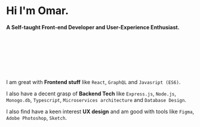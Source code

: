 <br />

# Hi I'm Omar.

**A Self-taught Front-end Developer and User-Experience Enthusiast.**

<br />
<br />
<br />
<br />
<br />
<br />

I am great with **Frontend stuff** like `React`, `GraphQL` and `Javasript (ES6)`.

I also have a decent grasp of **Backend Tech** like `Express.js`, `Node.js`, `Monogo.db`, `Typescript`, `Microservices architecture` and `Database Design`.

I also find have a keen interest **UX design** and am good with tools like `Figma`, `Adobe Photoshop`, `Sketch`. 